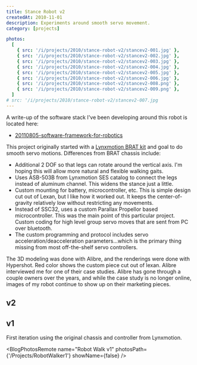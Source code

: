 ```yaml
---
title: Stance Robot v2
createdAt: 2010-11-01
description: Experiments around smooth servo movement.
category: [projects]

photos:
  [
    { src: '/i/projects/2010/stance-robot-v2/stancev2-001.jpg' },
    { src: '/i/projects/2010/stance-robot-v2/stancev2-002.jpg' },
    { src: '/i/projects/2010/stance-robot-v2/stancev2-003.jpg' },
    { src: '/i/projects/2010/stance-robot-v2/stancev2-004.jpg' },
    { src: '/i/projects/2010/stance-robot-v2/stancev2-005.jpg' },
    { src: '/i/projects/2010/stance-robot-v2/stancev2-006.jpg' },
    { src: '/i/projects/2010/stance-robot-v2/stancev2-008.png' },
    { src: '/i/projects/2010/stance-robot-v2/stancev2-009.png' },
  ]
# src: '/i/projects/2010/stance-robot-v2/stancev2-007.jpg
---
```



A write-up of the software stack I've been developing around this robot is located here:

- [20110805-software-framework-for-robotics](/blog/2011/20110805-software-framework-for-robotics)

This project originally started with
a <a href="http://www.lynxmotion.com/p-859-biped-brat-combo-kit-w-botboarduino.aspx">Lynxmotion BRAT kit</a> and goal to
do smooth servo motions. Differences from BRAT chassis include:

- Additional 2 DOF so that legs can rotate around the vertical axis. I'm hoping this will allow more natural and
  flexible walking gaits.
- Uses ASB-503B from Lynxmotion SES catalog to connect the legs instead of aluminum channel. This widens the stance just
  a little.
- Custom mounting for battery, microcontroller, etc. This is simple design cut out of Lexan, but I like how it worked
  out. It keeps the center-of-gravity relatively low without restricting any movements.
- Instead of SSC32, uses a custom Parallax Propellor based microcontroller. This was the main point of this particular
  project. Custom coding for high level group servo moves that are sent from PC over bluetooth.
- The custom programming and protocol includes servo acceleration/deacceleration parameters...which is the primary thing
  missing from most off-the-shelf servo controllers.

The 3D modeling was done with Alibre, and the renderings were done with Hypershot. Red color shows the custom piece cut
out of lexan. Alibre interviewed me for one of their case studies. Alibre has gone through a couple owners over the
years, and while the case study is no longer online, images of my robot continue to show up on their marketing pieces.

## v2

<BlogPhotosSimple photos={frontmatter.photos} />

## v1

First iteration using the original chassis and controller from Lynxmotion.

<BlogPhotosRemote name="Robot Walk v1" photosPath={'/Projects/RobotWalker1'} showName={false} />
